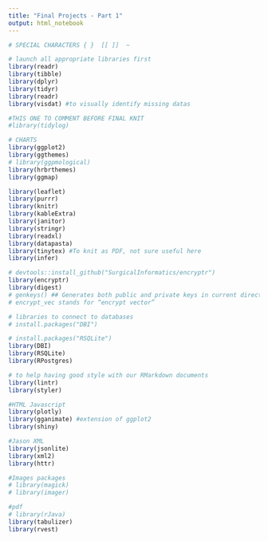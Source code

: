 ```yaml
---
title: "Final Projects - Part 1"
output: html_notebook
---
```


```r
# SPECIAL CHARACTERS { }  [[ ]]  ~

```

```r

# launch all appropriate libraries first
library(readr)
library(tibble)
library(dplyr)
library(tidyr)
library(readr)
library(visdat) #to visually identify missing datas

#THIS ONE TO COMMENT BEFORE FINAL KNIT
#library(tidylog)

# CHARTS
library(ggplot2)
library(ggthemes)
# library(ggpmological)
library(hrbrthemes)
library(ggmap)

library(leaflet)
library(purrr)
library(knitr)
library(kableExtra)
library(janitor)
library(stringr)
library(readxl)
library(datapasta)
library(tinytex) #To knit as PDF, not sure useful here 
library(infer)

# devtools::install_github("SurgicalInformatics/encryptr")
library(encryptr)
library(digest)
# genkeys() ## Generates both public and private keys in current directory
# encrypt_vec stands for “encrypt vector”

# libraries to connect to databases
# install.packages("DBI")

# install.packages("RSQLite")
library(DBI)
library(RSQLite)
library(RPostgres)

# to help having good style with our RMarkdown documents
library(lintr)
library(styler)

#HTML Javascript
library(plotly)
library(gganimate) #extension of ggplot2 
library(shiny)

#Jason XML 
library(jsonlite)
library(xml2)
library(httr)

#Images packages
# library(magick)
# library(imager)

#pdf
# library(rJava)
library(tabulizer)
library(rvest)
```
